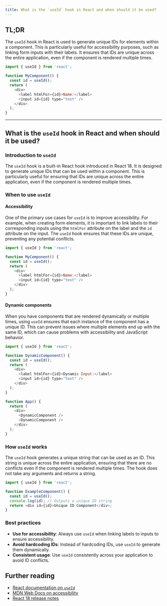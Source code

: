 ```yaml
---
title: What is the `useId` hook in React and when should it be used?
---
```


## TL;DR

The `useId` hook in React is used to generate unique IDs for elements within a component. This is particularly useful for accessibility purposes, such as linking form inputs with their labels. It ensures that IDs are unique across the entire application, even if the component is rendered multiple times.

```javascript
import { useId } from 'react';

function MyComponent() {
  const id = useId();
  return (
    <div>
      <label htmlFor={id}>Name:</label>
      <input id={id} type="text" />
    </div>
  );
}
```

---

## What is the `useId` hook in React and when should it be used?

### Introduction to `useId`

The `useId` hook is a built-in React hook introduced in React 18. It is designed to generate unique IDs that can be used within a component. This is particularly useful for ensuring that IDs are unique across the entire application, even if the component is rendered multiple times.

### When to use `useId`

#### Accessibility

One of the primary use cases for `useId` is to improve accessibility. For example, when creating form elements, it is important to link labels to their corresponding inputs using the `htmlFor` attribute on the label and the `id` attribute on the input. The `useId` hook ensures that these IDs are unique, preventing any potential conflicts.

```javascript
import { useId } from 'react';

function MyComponent() {
  const id = useId();
  return (
    <div>
      <label htmlFor={id}>Name:</label>
      <input id={id} type="text" />
    </div>
  );
}
```

#### Dynamic components

When you have components that are rendered dynamically or multiple times, using `useId` ensures that each instance of the component has a unique ID. This can prevent issues where multiple elements end up with the same ID, which can cause problems with accessibility and JavaScript behavior.

```javascript
import { useId } from 'react';

function DynamicComponent() {
  const id = useId();
  return (
    <div>
      <label htmlFor={id}>Dynamic Input:</label>
      <input id={id} type="text" />
    </div>
  );
}

function App() {
  return (
    <div>
      <DynamicComponent />
      <DynamicComponent />
    </div>
  );
}
```

### How `useId` works

The `useId` hook generates a unique string that can be used as an ID. This string is unique across the entire application, ensuring that there are no conflicts even if the component is rendered multiple times. The hook does not take any arguments and returns a string.

```javascript
import { useId } from 'react';

function ExampleComponent() {
  const id = useId();
  console.log(id); // Outputs a unique ID string
  return <div id={id}>Unique ID Component</div>;
}
```

### Best practices

- **Use for accessibility**: Always use `useId` when linking labels to inputs to ensure accessibility.
- **Avoid hardcoding IDs**: Instead of hardcoding IDs, use `useId` to generate them dynamically.
- **Consistent usage**: Use `useId` consistently across your application to avoid ID conflicts.

## Further reading

- [React documentation on `useId`](https://react.dev/reference/react/useId)
- [MDN Web Docs on accessibility](https://developer.mozilla.org/en-US/docs/Web/Accessibility)
- [React 18 release notes](https://react.dev/blog/2022/03/29/react-v18)

